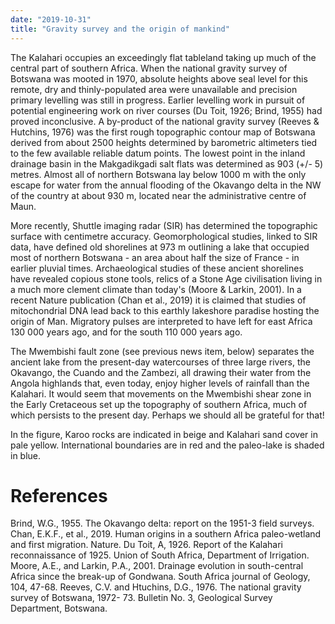 ```yaml
---
date: "2019-10-31"
title: "Gravity survey and the origin of mankind"
---
```


The Kalahari occupies an exceedingly flat tableland taking up much of the
central part of southern  Africa. When the national gravity survey of Botswana
was mooted in 1970, absolute heights  above seal level for this remote, dry and
thinly-populated area were unavailable and precision  primary levelling was
still in progress. Earlier levelling work in pursuit of potential engineering
work on river courses (Du Toit, 1926; Brind, 1955) had proved inconclusive. A
by-product of the  national gravity survey (Reeves & Hutchins, 1976) was the
first rough topographic contour map of  Botswana derived from about 2500 heights
determined by barometric altimeters tied to the few  available reliable datum
points. The lowest point in the inland drainage basin in the Makgadikgadi  salt
flats was determined as 903 (+/- 5) metres. Almost all of northern Botswana lay
below 1000  m with the only escape for water from the annual flooding of the
Okavango delta in the NW of the  country at about 930 m, located near the
administrative centre of Maun.

More recently, Shuttle imaging radar (SIR) has determined the topographic
surface with  centimetre accuracy. Geomorphological studies, linked to SIR data,
have defined old shorelines at  973 m outlining a lake that occupied most of
northern Botswana - an area about half the size of  France - in earlier pluvial
times. Archaeological studies of these ancient shorelines have revealed  copious
stone tools, relics of a Stone Age civilisation living in a much more clement
climate than  today's (Moore & Larkin, 2001). In a recent Nature publication
(Chan et al., 2019) it is claimed  that studies of mitochondrial DNA lead back
to this earthly lakeshore paradise hosting the origin of  Man. Migratory pulses
are interpreted to have left for east Africa 130 000 years ago, and for the
south 110 000 years ago.

The Mwembishi fault zone (see previous news item, below) separates the ancient
lake from the  present-day watercourses of three large rivers, the Okavango, the
Cuando and the Zambezi, all  drawing their water from the Angola highlands that,
even today, enjoy higher levels of rainfall than  the Kalahari. It would seem
that movements on the Mwembishi shear zone in the Early  Cretaceous set up the
topography of southern Africa, much of which persists to the present  day.
Perhaps we should all be grateful for that!

In the figure, Karoo rocks are indicated in beige and Kalahari sand cover in
pale  yellow. International boundaries are in red and the paleo-lake is shaded
in blue.

<PublishDate />

# References

<Reference link="https://doi.org/10.1038/s41586-019-1714-1">
Brind, W.G., 1955. The Okavango delta: report on the 1951-3 field surveys.
Chan, E.K.F., et al., 2019. Human origins in a southern Africa paleo-wetland and
first migration. Nature.
</Reference>
<Reference>
Du Toit, A, 1926. Report of the Kalahari reconnaissance of 1925. Union of South
Africa, Department of Irrigation.
</Reference>
<Reference>
Moore, A.E., and Larkin, P.A., 2001. Drainage evolution in south-central Africa
since the break-up of Gondwana. South Africa journal of Geology, 104, 47-68.
</Reference>
<Reference>
Reeves, C.V. and Htuchins, D.G., 1976. The national gravity survey of Botswana,
1972- 73. Bulletin No. 3, Geological Survey Department, Botswana.
</Reference>
